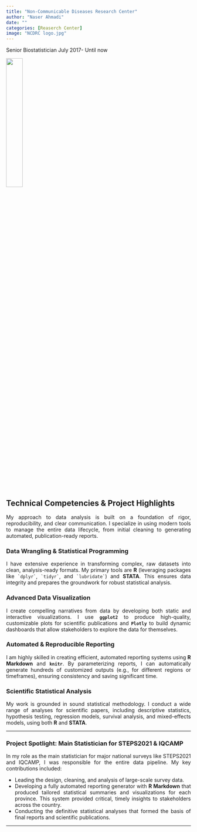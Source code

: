```yaml
---
title: "Non-Communicable Diseases Research Center"
author: "Naser Ahmadi"
date: ""
categories: [Reaserch Center]
image: "NCDRC logo.jpg"
---
```


 Senior Biostatistician 
 July 2017- Until now

<img src="NCDRC.png" style="height: 30%; width: 30%; object-fit: contain" onclick="window.open('https://www.linkedin.com/company/ncdrc/?trk=public_profile_experience-item_profile-section-card_image-click&originalSubdomain=nl', 'blank');"/>

<div style="text-align: justify">
## Technical Competencies & Project Highlights

My approach to data analysis is built on a foundation of rigor, reproducibility, and clear communication. I specialize in using modern tools to manage the entire data lifecycle, from initial cleaning to generating automated, publication-ready reports.

### Data Wrangling & Statistical Programming

I have extensive experience in transforming complex, raw datasets into clean, analysis-ready formats. My primary tools are **R** (leveraging packages like `` `dplyr` ``, `` `tidyr` ``, and `` `lubridate` ``) and **STATA**. This ensures data integrity and prepares the groundwork for robust statistical analysis.

### Advanced Data Visualization

I create compelling narratives from data by developing both static and interactive visualizations. I use **`ggplot2`** to produce high-quality, customizable plots for scientific publications and **`Plotly`** to build dynamic dashboards that allow stakeholders to explore the data for themselves.

### Automated & Reproducible Reporting

I am highly skilled in creating efficient, automated reporting systems using **R Markdown** and **`knitr`**. By parameterizing reports, I can automatically generate hundreds of customized outputs (e.g., for different regions or timeframes), ensuring consistency and saving significant time.

### Scientific Statistical Analysis

My work is grounded in sound statistical methodology. I conduct a wide range of analyses for scientific papers, including descriptive statistics, hypothesis testing, regression models, survival analysis, and mixed-effects models, using both **R** and **STATA**.

---

### Project Spotlight: Main Statistician for STEPS2021 & IQCAMP

In my role as the main statistician for major national surveys like STEPS2021 and IQCAMP, I was responsible for the entire data pipeline. My key contributions included:

* Leading the design, cleaning, and analysis of large-scale survey data.
* Developing a fully automated reporting generator with **R Markdown** that produced tailored statistical summaries and visualizations for each province. This system provided critical, timely insights to stakeholders across the country.
* Conducting the definitive statistical analyses that formed the basis of final reports and scientific publications.

</div>
----

